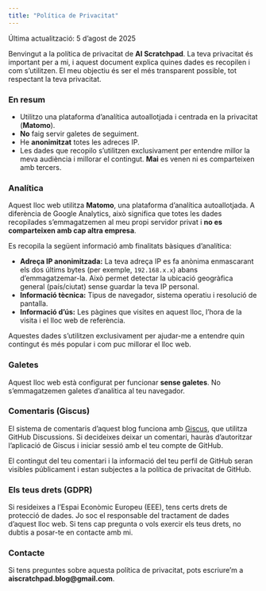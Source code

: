 ```yaml
---
title: "Política de Privacitat"
---
```


Última actualització: 5 d’agost de 2025

Benvingut a la política de privacitat de **AI Scratchpad**. La teva privacitat és important per a mi, i aquest document explica quines dades es recopilen i com s’utilitzen. El meu objectiu és ser el més transparent possible, tot respectant la teva privacitat.

### En resum

*   Utilitzo una plataforma d’analítica autoallotjada i centrada en la privacitat (**Matomo**).
*   **No** faig servir galetes de seguiment.
*   He **anonimitzat** totes les adreces IP.
*   Les dades que recopilo s’utilitzen exclusivament per entendre millor la meva audiència i millorar el contingut. **Mai** es venen ni es comparteixen amb tercers.

### Analítica

Aquest lloc web utilitza **Matomo**, una plataforma d’analítica autoallotjada. A diferència de Google Analytics, això significa que totes les dades recopilades s’emmagatzemen al meu propi servidor privat i **no es comparteixen amb cap altra empresa**.

Es recopila la següent informació amb finalitats bàsiques d’analítica:

*   **Adreça IP anonimitzada:** La teva adreça IP es fa anònima enmascarant els dos últims bytes (per exemple, `192.168.x.x`) abans d’emmagatzemar-la. Això permet detectar la ubicació geogràfica general (país/ciutat) sense guardar la teva IP personal.
*   **Informació tècnica:** Tipus de navegador, sistema operatiu i resolució de pantalla.
*   **Informació d’ús:** Les pàgines que visites en aquest lloc, l’hora de la visita i el lloc web de referència.

Aquestes dades s’utilitzen exclusivament per ajudar-me a entendre quin contingut és més popular i com puc millorar el lloc web.

### Galetes

Aquest lloc web està configurat per funcionar **sense galetes**. No s’emmagatzemen galetes d’analítica al teu navegador.

### Comentaris (Giscus)

El sistema de comentaris d’aquest blog funciona amb [Giscus](https://giscus.app/), que utilitza GitHub Discussions. Si decideixes deixar un comentari, hauràs d’autoritzar l’aplicació de Giscus i iniciar sessió amb el teu compte de GitHub.

El contingut del teu comentari i la informació del teu perfil de GitHub seran visibles públicament i estan subjectes a la política de privacitat de GitHub.

### Els teus drets (GDPR)

Si resideixes a l’Espai Econòmic Europeu (EEE), tens certs drets de protecció de dades. Jo soc el responsable del tractament de dades d’aquest lloc web. Si tens cap pregunta o vols exercir els teus drets, no dubtis a posar-te en contacte amb mi.

### Contacte

Si tens preguntes sobre aquesta política de privacitat, pots escriure’m a **aiscratchpad.blog@gmail.com**.
